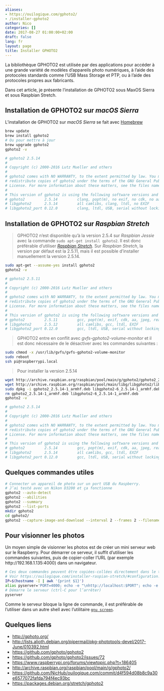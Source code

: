 ```yaml
---
aliases:
- https://ouilogique.com/gphoto2/
- /installer-gphoto2
author: Nico
categories: []
date: 2017-08-27 01:00:00+02:00
draft: false
lang: fr
layout: page
title: Installer GPHOTO2
---
```


<!--
Ancienne URL
https://ouilogique.com/gphoto2/
-->

La bibliothèque GPHOTO2 est utilisée par des applications pour accéder à une grande variété de modèles d’appareils photo numériques, à l’aide des protocoles standards comme l’USB Mass Storage et PTP, ou à l’aide des protocoles propres aux fabricants.

Dans cet article, je présente l’installation de GPHOTO2 sous MaxOS Sierra et sous Raspbian Stretch.

## Installation de GPHOTO2 sur _macOS Sierra_

L’installation de GPHOTO2 sur _macOS Sierra_ se fait avec [Homebrew](https://brew.sh/index_fr.html)

```bash
brew update
brew install gphoto2
# Ou pour mettre à jour
brew upgrade gphoto2
gphoto2 -v

# gphoto2 2.5.14
#
# Copyright (c) 2000-2016 Lutz Mueller and others
#
# gphoto2 comes with NO WARRANTY, to the extent permitted by law. You may
# redistribute copies of gphoto2 under the terms of the GNU General Public
# License. For more information about these matters, see the files named COPYING.
#
# This version of gphoto2 is using the following software versions and options:
# gphoto2         2.5.14         clang, popt(m), no exif, no cdk, no aa, jpeg, readline
# libgphoto2      2.5.14         all camlibs, clang, ltdl, no EXIF
# libgphoto2_port 0.12.0         clang, ltdl, USB, serial without locking
```

## Installation de GPHOTO2 sur _Raspbian Stretch_

> GPHOTO2 n’est disponible qu’à la version 2.5.4 sur _Raspbian Jessie_ avec la commande `sudo apt-get install gphoto2`. Il est donc préférable d’utiliser [_Raspbian Stretch_][1]. Sur _Raspbian Stretch_, la version par défaut est la 2.5.11, mais il est possible d’installer manuellement la version 2.5.14.

```bash
sudo apt-get --assume-yes install gphoto2
gphoto2 -v

# gphoto2 2.5.11
#
# Copyright (c) 2000-2016 Lutz Mueller and others
#
# gphoto2 comes with NO WARRANTY, to the extent permitted by law. You may
# redistribute copies of gphoto2 under the terms of the GNU General Public
# License. For more information about these matters, see the files named COPYING.
#
# This version of gphoto2 is using the following software versions and options:
# gphoto2         2.5.11         gcc, popt(m), exif, cdk, aa, jpeg, readline
# libgphoto2      2.5.12         all camlibs, gcc, ltdl, EXIF
# libgphoto2_port 0.12.0         gcc, ltdl, USB, serial without locking
```

> GPHOTO2 entre en conflit avec _gvfs-gphoto2-volume-monitor_ et il est donc nécessaire de le désactiver avec les commandes suivantes :

```bash
sudo chmod -x /usr/lib/gvfs/gvfs-gphoto2-volume-monitor
sudo reboot
ssh pi@raspberrypi.local
```

> Pour installer la version 2.5.14

```bash
wget http://archive.raspbian.org/raspbian/pool/main/g/gphoto2/gphoto2_2.5.14-1_armhf.deb
wget http://archive.raspbian.org/raspbian/pool/main/libg/libgphoto2/libgphoto2-6_2.5.14-1_armhf.deb
sudo dpkg -i gphoto2_2.5.14-1_armhf.deb libgphoto2-6_2.5.14-1_armhf.deb
rm gphoto2_2.5.14-1_armhf.deb libgphoto2-6_2.5.14-1_armhf.deb
gphoto2 -v

# gphoto2 2.5.14
#
# Copyright (c) 2000-2016 Lutz Mueller and others
#
# gphoto2 comes with NO WARRANTY, to the extent permitted by law. You may
# redistribute copies of gphoto2 under the terms of the GNU General Public
# License. For more information about these matters, see the files named COPYING.
#
# This version of gphoto2 is using the following software versions and options:
# gphoto2         2.5.14         gcc, popt(m), exif, cdk, aa, jpeg, readline
# libgphoto2      2.5.14         all camlibs, gcc, ltdl, EXIF
# libgphoto2_port 0.12.0         gcc, ltdl, USB, serial without locking
```

## Quelques commandes utiles

```bash
# Connecter un appareil de photo sur un port USB du Raspberry.
# J’ai testé avec un Nikon D3200 et ça fonctionne
gphoto2 --auto-detect
gphoto2 --abilities
gphoto2 --summary
gphoto2 --list-ports
mkdir gphoto2
cd gphoto2/
gphoto2 --capture-image-and-download --interval 2 --frames 2 --filename=image_%Y-%m-%d_%H-%M-%S.jpg
```

## Pour visionner les photos

Un moyen simple de visionner les photos est de créer un mini serveur web sur le Raspberry. Pour démarrer ce serveur, il suffit d’utiliser les commandes suivantes, puis de copier-coller l’URL (par exemple http://192.168.1.135:4000) dans un navigateur.

```bash
# Ces deux commandes peuvent être copiées-collées directement dans le terminal ou mises dans le fichier ~/.bash_profile.
# Voir https://ouilogique.com/installer-raspian-stretch/#configuration.
IP=$(hostname -I | awk '{print $1}')
alias pyserver='PORT=4000; echo -e "\nhttp://localhost:$PORT"; echo -e "http://$IP:$PORT\n"; python -m SimpleHTTPServer $PORT'
# Démarre le serveur (ctrl-C pour l’arrêter)
pyserver
```

Comme le serveur bloque la ligne de commande, il est préférable de l’utiliser dans un autre shell avec l’utilitaire [`gnu screen`][2].

## Quelques liens

-   <http://gphoto.org/>
-   <http://lists.alioth.debian.org/pipermail/pkg-phototools-devel/2017-June/010392.html>
-   <https://github.com/gphoto/gphoto2>
-   <https://github.com/gphoto/gphoto2/issues/72>
-   <https://www.raspberrypi.org/forums/viewtopic.php?t=186405>
-   <http://archive.raspbian.org/raspbian/pool/main/g/gphoto2/>
-   <https://github.com/NicHub/ouilogique.com/commit/d4f594d08b8c9a30e6577072fafda794f4ec93bc>
-   <https://packages.debian.org/stretch/gphoto2>

[1]: https://ouilogique.com/installer-raspian-stretch/
[2]: https://ouilogique.com/installer-raspian-stretch/#gnu-screen
